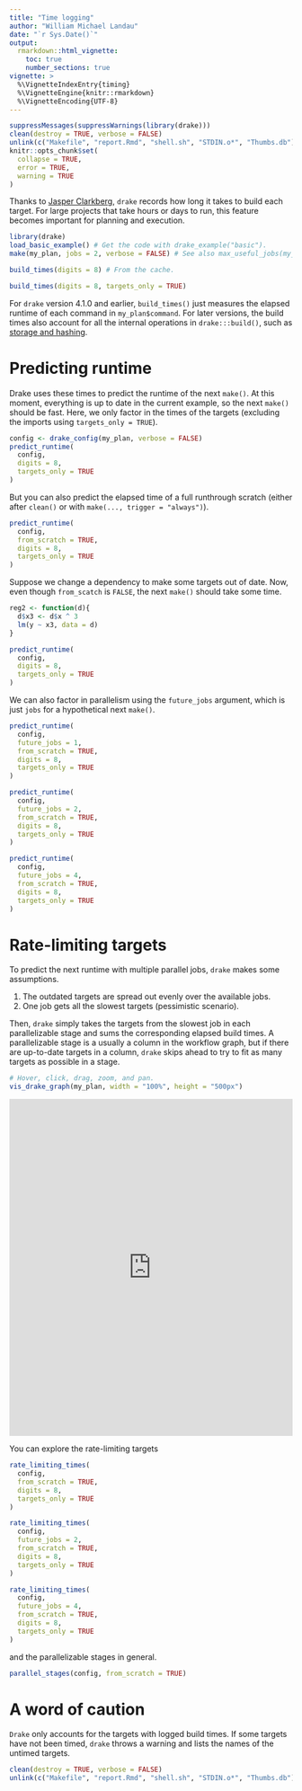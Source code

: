```yaml
---
title: "Time logging"
author: "William Michael Landau"
date: "`r Sys.Date()`"
output:
  rmarkdown::html_vignette:
    toc: true
    number_sections: true
vignette: >
  %\VignetteIndexEntry{timing}
  %\VignetteEngine{knitr::rmarkdown}
  %\VignetteEncoding{UTF-8}
---
```


```r
suppressMessages(suppressWarnings(library(drake)))
clean(destroy = TRUE, verbose = FALSE)
unlink(c("Makefile", "report.Rmd", "shell.sh", "STDIN.o*", "Thumbs.db"))
knitr::opts_chunk$set(
  collapse = TRUE,
  error = TRUE,
  warning = TRUE
)
```

Thanks to [Jasper Clarkberg](https://github.com/dapperjapper), `drake` records how long it takes to build each target. For large projects that take hours or days to run, this feature becomes important for planning and execution.

```r
library(drake)
load_basic_example() # Get the code with drake_example("basic").
make(my_plan, jobs = 2, verbose = FALSE) # See also max_useful_jobs(my_plan).

build_times(digits = 8) # From the cache.

build_times(digits = 8, targets_only = TRUE)
```

For `drake` version 4.1.0 and earlier, `build_times()` just measures the elapsed runtime of each command in `my_plan$command`. For later versions, the build times also account for all the internal operations in `drake:::build()`, such as [storage and hashing](https://github.com/ropensci/drake/blob/master/vignettes/storage.Rmd).

# Predicting runtime

Drake uses these times to predict the runtime of the next `make()`. At this moment, everything is up to date in the current example, so the next `make()` should be fast. Here, we only factor in the times of the targets (excluding the imports using `targets_only = TRUE`).

```r
config <- drake_config(my_plan, verbose = FALSE)
predict_runtime(
  config,
  digits = 8,
  targets_only = TRUE
)
```

But you can also predict the elapsed time of a full runthrough scratch (either after `clean()` or with `make(..., trigger = "always")`).

```r
predict_runtime(
  config,
  from_scratch = TRUE,
  digits = 8,
  targets_only = TRUE
)
```

Suppose we change a dependency to make some targets out of date. Now, even though `from_scatch` is `FALSE`, the next `make()` should take some time.

```r
reg2 <- function(d){
  d$x3 <- d$x ^ 3
  lm(y ~ x3, data = d)
}

predict_runtime(
  config,
  digits = 8,
  targets_only = TRUE
)
```

We can also factor in parallelism using the `future_jobs` argument, which is just `jobs` for a hypothetical next `make()`.

```r
predict_runtime(
  config,
  future_jobs = 1,
  from_scratch = TRUE,
  digits = 8,
  targets_only = TRUE
)

predict_runtime(
  config,
  future_jobs = 2,
  from_scratch = TRUE,
  digits = 8,
  targets_only = TRUE
)

predict_runtime(
  config,
  future_jobs = 4,
  from_scratch = TRUE,
  digits = 8,
  targets_only = TRUE
)
```

# Rate-limiting targets

To predict the next runtime with multiple parallel jobs, `drake` makes some assumptions.

1. The outdated targets are spread out evenly over the available jobs.
1. One job gets all the slowest targets (pessimistic scenario).

Then, `drake` simply takes the targets from the slowest job in each parallelizable stage and sums the corresponding elapsed build times. A parallelizable stage is a usually a column in the workflow graph, but if there are up-to-date targets in a column, `drake` skips ahead to try to fit as many targets as possible in a stage.

```r
# Hover, click, drag, zoom, and pan.
vis_drake_graph(my_plan, width = "100%", height = "500px")
```

<iframe
src = "https://cdn.rawgit.com/ropensci/drake/301ec7c3/images/reg2.html"
width = "100%" height = "600px" allowtransparency="true" 
style="border: none; box-shadow: none">
</iframe>

You can explore the rate-limiting targets

```r
rate_limiting_times(
  config,
  from_scratch = TRUE,
  digits = 8,
  targets_only = TRUE
)

rate_limiting_times(
  config,
  future_jobs = 2,
  from_scratch = TRUE,
  digits = 8,
  targets_only = TRUE
)

rate_limiting_times(
  config,
  future_jobs = 4,
  from_scratch = TRUE,
  digits = 8,
  targets_only = TRUE
)
```

and the parallelizable stages in general.

```r
parallel_stages(config, from_scratch = TRUE)
```

# A word of caution

`Drake` only accounts for the targets with logged build times. If some targets have not been timed, `drake` throws a warning and lists the names of the untimed targets.

```r
clean(destroy = TRUE, verbose = FALSE)
unlink(c("Makefile", "report.Rmd", "shell.sh", "STDIN.o*", "Thumbs.db"))
```
